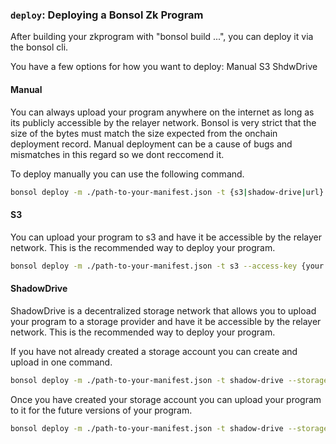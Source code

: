 
### `deploy`: Deploying a Bonsol Zk Program

After building your zkprogram with "bonsol build ...", you can deploy it via the bonsol cli.

You have a few options for how you want to deploy:
Manual
S3
ShdwDrive

#### Manual
You can always upload your program anywhere on the internet as long as its publicly accessible by the relayer network.
Bonsol is very strict that the size of the bytes must match the size expected from the onchain deployment record. 
Manual deployment can be a cause of bugs and mismatches in this regard so we dont reccomend it.

To deploy manually you can use the following command.

```bash
bonsol deploy -m ./path-to-your-manifest.json -t {s3|shadow-drive|url}
```

#### S3
You can upload your program to s3 and have it be accessible by the relayer network. This is the recommended way to deploy your program.

```bash
bonsol deploy -m ./path-to-your-manifest.json -t s3 --access-key {your access key} --secret-key {your secret key}
```

#### ShadowDrive
ShadowDrive is a decentralized storage network that allows you to upload your program to a storage provider and have it be accessible by the relayer network. This is the recommended way to deploy your program.

If you have not already created a storage account you can create and upload in one command.
```bash
bonsol deploy -m ./path-to-your-manifest.json -t shadow-drive --storage-account-name {your storage account} --storage-account-size-mb {your storage account size in mb} --storage-account-name {your storage account name} --alternate-keypair {path to your alternate keypair}
```
Once you have created your storage account you can upload your program to it for the future versions of your program.
```bash
bonsol deploy -m ./path-to-your-manifest.json -t shadow-drive --storage-account {your storage account}
```
